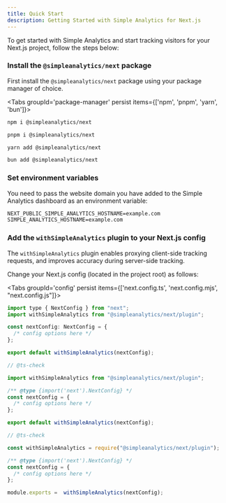 ```yaml
---
title: Quick Start
description: Getting Started with Simple Analytics for Next.js
---
```

To get started with Simple Analytics and start tracking visitors for your Next.js project, follow the steps below:

<Steps>
<Step>

### Install the `@simpleanalytics/next` package

First install the `@simpleanalytics/next` package using your package manager of choice.

<Tabs groupId='package-manager' persist items={['npm', 'pnpm', 'yarn', 'bun']}>

```bash tab="npm"
npm i @simpleanalytics/next
```

```bash tab="pnpm"
pnpm i @simpleanalytics/next
```

```bash tab="yarn"
yarn add @simpleanalytics/next
```

```bash tab="bun"
bun add @simpleanalytics/next
```

</Tabs>

</Step>

<Step>

### Set environment variables

You need to pass the website domain you have added to the Simple Analytics dashboard as an environment variable:

```txt title=".env"
NEXT_PUBLIC_SIMPLE_ANALYTICS_HOSTNAME=example.com
SIMPLE_ANALYTICS_HOSTNAME=example.com
```

</Step>

<Step>

### Add the `withSimpleAnalytics` plugin to your Next.js config

The `withSimpleAnalytics` plugin enables proxying client-side tracking requests, and improves accuracy during server-side tracking.

Change your Next.js config (located in the project root) as follows:

<Tabs groupId='config' persist items={['next.config.ts', 'next.config.mjs', "next.config.js"]}>

```js tab="next.config.ts"
import type { NextConfig } from "next";
import withSimpleAnalytics from "@simpleanalytics/next/plugin";

const nextConfig: NextConfig = {
  /* config options here */
};

export default withSimpleAnalytics(nextConfig);
```

```js tab="next.config.mjs"
// @ts-check

import withSimpleAnalytics from "@simpleanalytics/next/plugin";

/** @type {import('next').NextConfig} */
const nextConfig = {
  /* config options here */
};

export default withSimpleAnalytics(nextConfig);
```

```js tab="next.config.js"
// @ts-check

const withSimpleAnalytics = require("@simpleanalytics/next/plugin");

/** @type {import('next').NextConfig} */
const nextConfig = {
  /* config options here */
};

module.exports =  withSimpleAnalytics(nextConfig);
```

</Tabs>

</Step>
</Steps>


